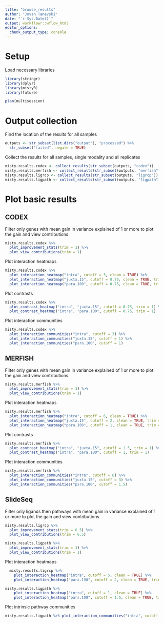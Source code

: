 ```yaml
---
title: "browse_results"
author: "Jovan Tanevski"
date: "`r Sys.Date()`"
output: workflowr::wflow_html
editor_options:
  chunk_output_type: console
---
```


# Setup

Load necessary libraries

```r
library(stringr)
library(dplyr)
library(mistyR)
library(future)

plan(multisession)        
```

# Output collection

Find the location of the results for all samples

```r
outputs <- str_subset(list.dirs("output"), "processed") %>% 
  str_subset("failed", negate = TRUE)
```

Collect the results for all samples, single modality and all replicates

```r
misty.results.codex <- collect_results(str_subset(outputs, "codex"))
misty.results.merfish <- collect_results(str_subset(outputs, "merfish"))
misty.results.ligrcp <- collect_results(str_subset(outputs, "ligrcp"))
misty.results.ligpath <- collect_results(str_subset(outputs, "ligpath"))
```

# Plot basic results

## CODEX

Filter only genes with mean gain in variance explained of 1 or more to plot the gain and view contributions
```r
misty.results.codex %>%
  plot_improvement_stats(trim = 1) %>%
  plot_view_contributions(trim = 1)
```

Plot interaction heatmaps
```r
misty.results.codex %>%
  plot_interaction_heatmap("intra", cutoff = 3, clean = TRUE) %>%
  plot_interaction_heatmap("juxta.15", cutoff = 0.75, clean = TRUE, trim = 1) %>%
  plot_interaction_heatmap("para.100", cutoff = 0.75, clean = TRUE, trim = 1)
```


Plot contrasts
```r
misty.results.codex %>%
  plot_contrast_heatmap("intra", "juxta.15", cutoff = 0.75, trim = 1) %>%
  plot_contrast_heatmap("intra", "para.100", cutoff = 0.75, trim = 1)

```

Plot interaction communities 

```r
misty.results.codex %>%    
  plot_interaction_communities("intra", cutoff = 3) %>%
  plot_interaction_communities("juxta.15", cutoff = 1) %>%
  plot_interaction_communities("para.100", cutoff = 1)
```


## MERFISH

Filter only genes with mean gain in variance explained of 1 or more to plot the gain and view contributions

```r
misty.results.merfish %>%
  plot_improvement_stats(trim = 1) %>%
  plot_view_contributions(trim = 1)
```


Plot interaction heatmaps
```r
misty.results.merfish %>%
  plot_interaction_heatmap("intra", cutoff = 6, clean = TRUE) %>%
  plot_interaction_heatmap("juxta.15", cutoff = 2, clean = TRUE, trim = 1) %>%
  plot_interaction_heatmap("para.100", cutoff = 1, clean = TRUE, trim = 1)
```

Plot contrasts
```r
misty.results.merfish %>% 
  plot_contrast_heatmap("intra", "juxta.15", cutoff = 1.5, trim = 1) %>%  
  plot_contrast_heatmap("intra", "para.100", cutoff = 1, trim = 1)
```


Plot interaction communities 

```r
misty.results.merfish %>%    
  plot_interaction_communities("intra", cutoff = 6) %>%
  plot_interaction_communities("juxta.15", cutoff = 3) %>%
  plot_interaction_communities("para.100", cutoff = 1.5)
```

## SlideSeq

Filter only ligands then pathways with mean gain in variance explained of 1 or more to plot the gain and view contributions

```r
misty.results.ligrcp %>% 
  plot_improvement_stats(trim = 0.5) %>%
  plot_view_contributions(trim = 0.5)
```

```r
misty.results.ligpath %>% 
  plot_improvement_stats(trim = 1) %>%
  plot_view_contributions(trim = 1)
```

Plot interaction heatmaps
```r
  misty.results.ligrcp %>%
    plot_interaction_heatmap("intra", cutoff = 5, clean = TRUE) %>%
    plot_interaction_heatmap("para.100", cutoff = 2, clean = TRUE, trim = 0.5)

misty.results.ligpath %>%
    plot_interaction_heatmap("intra", cutoff = 1, clean = TRUE) %>%
    plot_interaction_heatmap("para.100", cutoff = 1.5, clean = TRUE, trim = 1)
```

Plot intrinsic pathway communities

```r
misty.results.ligpath %>% plot_interaction_communities("intra", cutoff = 1)
```

